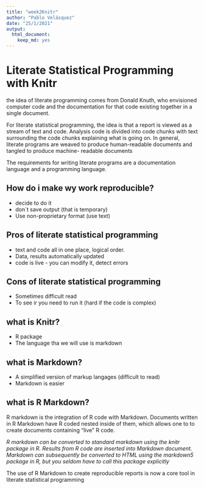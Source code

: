 ```yaml
---
title: "week2Knitr"
author: "Pablo Velásquez"
date: "25/1/2021"
output: 
  html_document: 
    keep_md: yes
---
```


**Literate Statistical Programming with Knitr**    
==================================================

the idea of literate programming comes from Donald Knuth, who envisioned computer code and the documentation for that code existing together in a
single document.

For literate statistical programming, the idea is that a report is viewed as a stream of text and code. Analysis code is divided into code chunks with text surrounding the code chunks explaining what is going on. In general, literate programs are weaved to produce human-readable documents and tangled to produce machine- readable documents

The requirements for writing literate programs are a documentation language and a programming language. 

## How do i make wy work reproducible?

* decide to do it
* don´t save output (that is temporary)
* Use non-proprietary format (use text)

##  Pros of literate statistical programming  

* text and code all in one place, logical order.
* Data, results automatically updated
* code is live - you can modify it, detect errors

## Cons of literate statistical programming

* Sometimes difficult read 
* To see ir you need to run it (hard if the code is complex)

## **what is Knitr?**

* R package
* The language tha we will use is markdown

## **what is Markdown?**

* A simplified version of markup  langages (difficult to read)
* Markdown is easier

## **what is R Markdown?**

R markdown is the integration of R code with Markdown. Documents written in R Markdown have R coded nested inside of them, which allows one to to create documents containing “live” R code. 


*R markdown can be converted to standard markdown using the knitr package in R. Results from R code are inserted into Markdown document. Markdown can subsequently be converted to HTML using the markdown5 package in R, but you seldom have to call this package explicitly*

The use of R Markdown to create reproducible reports is now a core tool in literate statistical programming